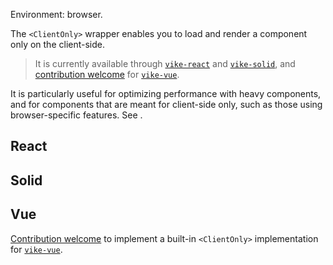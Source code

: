 
Environment: browser.

The `<ClientOnly>` wrapper enables you to load and render a component only on the client-side.

> It is currently available through [`vike-react`](https://github.com/vikejs/vike-react) and [`vike-solid`](https://github.com/vikejs/vike-solid), and [contribution welcome](https://github.com/vikejs/vike-vue/issues/27) for [`vike-vue`](https://github.com/vikejs/vike-vue).

It is particularly useful for optimizing performance with heavy components, and for components that are meant for client-side only, such as those using browser-specific features. See <Link href="/client-only-components" />.

## React

<ClientOnlyCommon packageName="vike-react" />

## Solid

<ClientOnlyCommon packageName="vike-solid" />

## Vue

[Contribution welcome](https://github.com/vikejs/vike-vue/issues/27) to implement a built-in <Link href="/ClientOnly">`<ClientOnly>`</Link> implementation for [`vike-vue`](https://github.com/vikejs/vike-vue).

